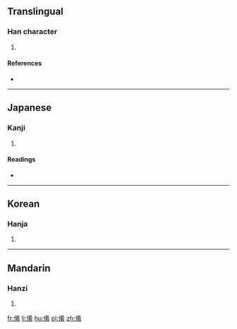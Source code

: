 ==Translingual==

===Han character===
{{Han char|rn=9|rad=人|as=08|sn=10|four=|canj=OKKB,XOKKB|ids=⿰亻肴}}

# {{defn|Han|sort=人08}}

====References====
* {{Han ref|kx=0107.070|dkj=00749|dj=0227.170|hdz=10181.020|uh=5004|ud=20484}}

----

==Japanese==

===Kanji===
{{ja-kanji|grade=|rs=人08}}

# {{defn|lang=ja|sort=人08}}

====Readings====
* {{ja-readings|on=[[こう]] (kō), [[ぎょう]] (gyō), [[かい]] (kai), [[え]] (e)|kun=[[もとる]] (motoru), [[そこなう]] (sokonau)}}

----

==Korean==

===Hanja===
{{ko-hanja|hangeul=효|rv=hyo|mr=hyo}}

# {{defn|lang=ko|sort=人08}}

----

==Mandarin==

===Hanzi===
{{cmn-hanzi|pin=[[yáo]] ([[yao2]])|wg=yao<sup>2</sup>}}

# {{defn|lang=cmn|sort=人08}}

[[fr:倄]]
[[li:倄]]
[[hu:倄]]
[[pl:倄]]
[[zh:倄]]